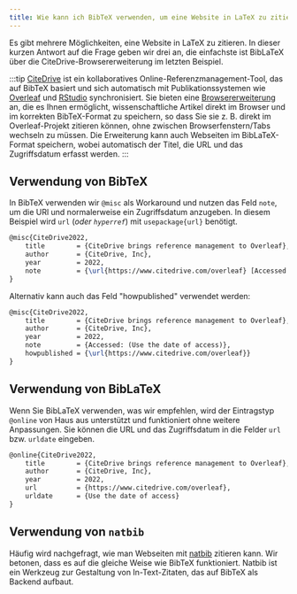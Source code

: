 ```yaml
---
title: Wie kann ich BibTeX verwenden, um eine Website in LaTeX zu zitieren?
---
```


Es gibt mehrere Möglichkeiten, eine Website in LaTeX zu zitieren. In dieser kurzen Antwort auf die Frage geben wir drei an, die einfachste ist BibLaTeX über die CiteDrive-Browsererweiterung im letzten Beispiel.

:::tip
[CiteDrive](https://www.citedrive.com/) ist ein kollaboratives Online-Referenzmanagement-Tool, das auf BibTeX basiert und sich automatisch mit Publikationssystemen wie [Overleaf](https://www.overleaf.com/blog/citedrive-easy-reference-management-for-overleaf) und [RStudio](https://citedrive.medium.com/bibliography-management-in-r-markdown-with-citedrive-and-rstudio-2585699dd619) synchronisiert. Sie bieten eine [Browsererweiterung](https://citedrive.medium.com/the-citedrive-companion-for-overleaf-and-rstudio-d8022adb9370) an, die es Ihnen ermöglicht, wissenschaftliche Artikel direkt im Browser und im korrekten BibTeX-Format zu speichern, so dass Sie sie z. B. direkt im Overleaf-Projekt zitieren können, ohne zwischen Browserfenstern/Tabs wechseln zu müssen. Die Erweiterung kann auch Webseiten im BibLaTeX-Format speichern, wobei automatisch der Titel, die URL und das Zugriffsdatum erfasst werden.
:::

## Verwendung von BibTeX

In BibTeX verwenden wir `@misc` als Workaround und nutzen das Feld `note`, um die URl und normalerweise ein Zugriffsdatum anzugeben. In diesem Beispiel wird `url` (*oder `hyperref`*) mit `usepackage{url}` benötigt.

```latex
@misc{CiteDrive2022,
	title        = {CiteDrive brings reference management to Overleaf},
	author       = {CiteDrive, Inc},
	year         = 2022,
	note         = {\url{https://www.citedrive.com/overleaf} [Accessed: (Use the date of access)]}
}
```


Alternativ kann auch das Feld "howpublished" verwendet werden:

```latex
@misc{CiteDrive2022,
	title        = {CiteDrive brings reference management to Overleaf},
	author       = {CiteDrive, Inc},
	year         = 2022,
	note         = {Accessed: (Use the date of access)},
	howpublished = {\url{https://www.citedrive.com/overleaf}}
}
```


## Verwendung von BibLaTeX

Wenn Sie BibLaTeX verwenden, was wir empfehlen, wird der Eintragstyp `@online` von Haus aus unterstützt und funktioniert ohne weitere Anpassungen. Sie können die URL und das Zugriffsdatum in die Felder `url` bzw. `urldate` eingeben.

```latex
@online{CiteDrive2022,
	title        = {CiteDrive brings reference management to Overleaf},
	author       = {CiteDrive, Inc},
	year         = 2022,
	url          = {https://www.citedrive.com/overleaf},
	urldate      = {Use the date of access}
}
```

## Verwendung von `natbib`

Häufig wird nachgefragt, wie man Webseiten mit [natbib](/natbib) zitieren kann. Wir betonen, dass es auf die gleiche Weise wie BibTeX funktioniert. Natbib ist ein Werkzeug zur Gestaltung von In-Text-Zitaten, das auf BibTeX als Backend aufbaut.
